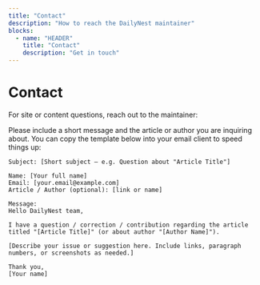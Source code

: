 ```yaml
---
title: "Contact"
description: "How to reach the DailyNest maintainer"
blocks:
  - name: "HEADER"
    title: "Contact"
    description: "Get in touch"
---
```


# Contact

For site or content questions, reach out to the maintainer:


Please include a short message and the article or author you are inquiring about.
You can copy the template below into your email client to speed things up:

```text
Subject: [Short subject — e.g. Question about "Article Title"]

Name: [Your full name]
Email: [your.email@example.com]
Article / Author (optional): [link or name]

Message:
Hello DailyNest team,

I have a question / correction / contribution regarding the article titled "[Article Title]" (or about author "[Author Name]").

[Describe your issue or suggestion here. Include links, paragraph numbers, or screenshots as needed.]

Thank you,
[Your name]
```

